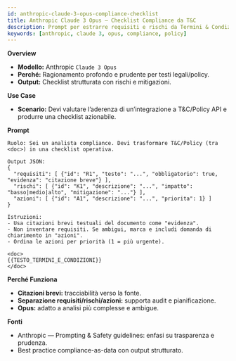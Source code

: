 ```yaml
---
id: anthropic-claude-3-opus-compliance-checklist
title: Anthropic Claude 3 Opus — Checklist Compliance da T&C
description: Prompt per estrarre requisiti e rischi da Termini & Condizioni/API Policy in una checklist di conformità.
keywords: [anthropic, claude 3, opus, compliance, policy]
---
```


**Overview**
- **Modello:** Anthropic `Claude 3 Opus`
- **Perché:** Ragionamento profondo e prudente per testi legali/policy.
- **Output:** Checklist strutturata con rischi e mitigazioni.

**Use Case**
- **Scenario:** Devi valutare l’aderenza di un’integrazione a T&C/Policy API e produrre una checklist azionabile.

**Prompt**

```
Ruolo: Sei un analista compliance. Devi trasformare T&C/Policy (tra <doc>) in una checklist operativa.

Output JSON:
{
  "requisiti": [ {"id": "R1", "testo": "...", "obbligatorio": true, "evidenza": "citazione breve"} ],
  "rischi": [ {"id": "K1", "descrizione": "...", "impatto": "basso|medio|alto", "mitigazione": "..."} ],
  "azioni": [ {"id": "A1", "descrizione": "...", "priorita": 1} ]
}

Istruzioni:
- Usa citazioni brevi testuali del documento come "evidenza".
- Non inventare requisiti. Se ambigui, marca e includi domanda di chiarimento in "azioni".
- Ordina le azioni per priorità (1 = più urgente).

<doc>
{{TESTO_TERMINI_E_CONDIZIONI}}
</doc>
```

**Perché Funziona**
- **Citazioni brevi:** tracciabilità verso la fonte.
- **Separazione requisiti/rischi/azioni:** supporta audit e pianificazione.
- **Opus:** adatto a analisi più complesse e ambigue.

**Fonti**
- Anthropic — Prompting & Safety guidelines: enfasi su trasparenza e prudenza.
- Best practice compliance-as-data con output strutturato.

